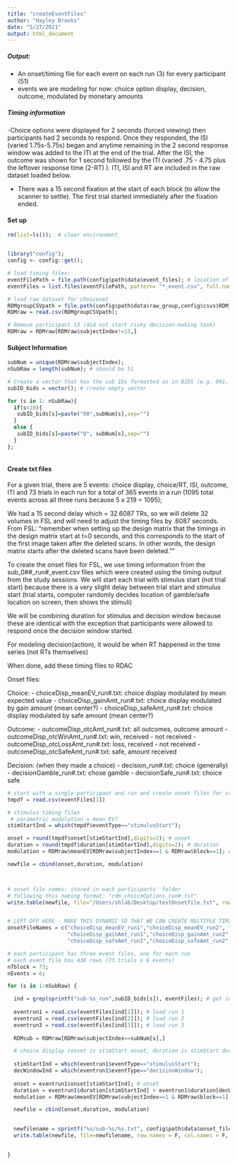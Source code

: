 ```yaml
---
title: "createEventFiles"
author: "Hayley Brooks"
date: "5/27/2021"
output: html_document
---
```

##### Output:
  - An onset/timing file for each event on each run (3) for every participant (51)
  - events we are modeling for now: choice option display, decision, outcome, modulated by monetary amounts

##### Timing information
-Choice options were displayed for 2 seconds (forced viewing) then participants had 2 seconds to respond. Once they responded, the ISI (varied 1.75s-5.75s) began and anytime remaining in the 2 second response window was added to the ITI at the end of the trial. After the ISI, the outcome was shown for 1 second followed by the ITI (varied .75 - 4.75 plus the leftover response time (2-RT) ). ITI, ISI and RT are included in the raw dataset loaded below.

- There was a 15 second fixation at the start of each block (to allow the scanner to settle). The first trial started immediately after the fixation ended.


#### Set up
```r
rm(list=ls());  # clear environment


library("config");
config <- config::get();

# load timing files:
eventFilePath = file.path(config$path$data$event_files); # location of event files for each participant and each run
eventFiles = list.files(eventFilePath, pattern= "*_event.csv", full.names = T); # store names of files that we will need

# load raw dataset for choiceset
RDMgroupCSVpath = file.path(config$path$data$raw_group,config$csvs$RDM_group_raw_csv);
RDMraw = read.csv(RDMgroupCSVpath); 

# Remove participant 13 (did not start risky decision-making task)
RDMraw = RDMraw[RDMraw$subjectIndex!=13,]
```

#### Subject Information
```r
subNum = unique(RDMraw$subjectIndex);
nSubRaw = length(subNum); # should be 51

# Create a vector that has the sub IDs formatted as in BIDS (e.g. 001, 002)
subID_bids = vector(); # create empty vector

for (s in 1: nSubRaw){
  if(s<10){
   subID_bids[s]=paste("00",subNum[s],sep="")
  }
  else {
   subID_bids[s]=paste("0", subNum[s],sep="")
  }
};



```

#### Create txt files
For a given trial, there are 5 events: choice display, choice/RT, ISI, outcome, ITI and 73 trials in each run for a total of 365 events in a run (1095 total events across all three runs because 5 x 219 = 1095);

We had a 15 second delay which = 32.6087 TRs, so we will delete 32 volumes in FSL and will need to adjust the timing files by .6087 seconds. From FSL: "remember when setting up the design matrix that the timings in the design matrix start at t=0 seconds, and this corresponds to the start of the first image taken after the deleted scans. In other words, the design matrix starts after the deleted scans have been deleted.""

To create the onset files for FSL, we use timing information from the sub_0##_run#_event.csv files which were created using the timing output from the study sessions. We will start each trial with stimulus start (not trial start) because there is a very slight delay between trial start and stimulus start (trial starts, computer randomly decides location of gamble/safe location on screen, then shows the stimuli)

We will be combining duration for stimulus and decision window because these are identical with the exception that participants were allowed to respond once the decision window started.

For modeling decision(action), it would be when RT happened in the time series (not RTs themselves)

When done, add these timing files to RDAC


Onset files:

Choice:
- choiceDisp_meanEV_run#.txt: choice display modulated by mean expected value
- choiceDisp_gainAmt_run#.txt: choice display modulated by gain amount (mean center?)
- choiceDisp_safeAmt_run#.txt: choice display modulated by safe amount (mean center?)

Outcome:
- outcomeDisp_otcAmt_run#.txt: all outcomes, outcome amount
- outcomeDisp_otcWinAmt_run#.txt: win, received - not received 
- outcomeDisp_otcLossAmt_run#.txt: loss, received - not received
- outcomeDisp_otcSafeAmt_run#.txt: safe, amount received 

Decision: (when they made a choice)
- decision_run#.txt: choice (generally)
- decisionGamble_run#.txt: chose gamble
- decisionSafe_run#.txt: choice safe


```r

# start with a single participant and run and create onset files for stimulus display
tmpdf = read.csv(eventFiles[1])

# stimulus timing files 
 # parametric modulation = mean EV?
stimStartInd = which(tmpdf$eventType=="stimulusStart");

onset = round(tmpdf$onset[stimStartInd],digits=2); # onset
duration = round(tmpdf$duration[stimStartInd],digits=2); # duration
modulation = RDMraw$meanEV[RDMraw$subjectIndex==1 & RDMraw$block==1]; # mean EV

newfile = cbind(onset,duration, modulation)



# onset file names: stored in each participants' folder
# following this naming format: "rdm_choiceOptions_run#.txt"
write.table(newfile, file="/Users/shlab/Desktop/testOnsetfile.txt", row.names = F, col.names = F, sep="\t")



```

```r
# LEFT OFF HERE - MAKE THIS DYNAMIC SO THAT WE CAN CREATE MULTIPLE TIMING FILES FOR ALL PARTICIPANTS
onsetFileNames = c("choiceDisp_meanEV_run1","choiceDisp_meanEV_run2", "choiceDisp_meanEV_run3",
                   "choiceDisp_gainAmt_run1","choiceDisp_gainAmt_run2","choiceDisp_gainAmt_run3",
                   "choiceDisp_safeAmt_run1","choiceDisp_safeAmt_run2","choiceDisp_safeAmt_run3")

# each participant has three event files, one for each run
# each event file has 438 rows (73 trials x 6 events)
nTblock = 73;
nEvents = 6;

for (s in 1:nSubRaw) {

  ind = grep(sprintf("sub-%s_run",subID_bids[s]), eventFiles); # get indices of event files for participant 
  
  eventrun1 = read.csv(eventFiles[ind[1]]); # load run 1
  eventrun2 = read.csv(eventFiles[ind[2]]); # load run 2
  eventrun3 = read.csv(eventFiles[ind[3]]); # load run 3
  
  RDMsub = RDMraw[RDMraw$subjectIndex==subNum[s],]

  # choice display (onset is stimStart onset, duration is stimStart duration + decisionWindow duration)
 
  stimStartInd = which(eventrun1$eventType=="stimulusStart");
  decWindowInd = which(eventrun1$eventType=="decisionWindow");
  
  onset = eventrun1$onset[stimStartInd]; # onset
  duration = eventrun1$duration[stimStartInd] + eventrun1$duration[decWindowInd]; # duration
  modulation = RDMraw$meanEV[RDMraw$subjectIndex==1 & RDMraw$block==1]; # mean EV

  newfile = cbind(onset,duration, modulation)

  
  newfilename = sprintf("%s/sub-%s/%s.txt", config$path$data$onset_files,subID_bids[s],onsetFileNames[1])
  write.table(newfile, file=newfilename, row.names = F, col.names = F, sep="\t")

  
}

```
  


